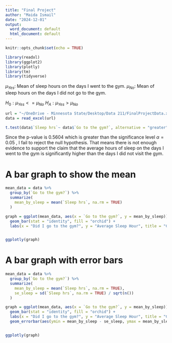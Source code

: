 ```yaml
---
title: "Final Project"
author: "Maida Ismail"
date: "2024-12-01"
output:
  word_document: default
  html_document: default
---
```


```r
knitr::opts_chunk$set(echo = TRUE)
```

```r
library(readxl)
library(ggplot2)
library(plotly)
library(tm)
library(tidyverse)
```

$\mu_{Yes}$: Mean of sleep hours on the days I went to the gym.
$\mu_{No}$: Mean of sleep hours on the days I did not go to the gym.

$H_0: \mu_{Yes} <= \mu_{No}$
$H_A: \mu_{Yes} > \mu_{No}$

```r
url = "~/OneDrive - Minnesota State/Desktop/Data 211/FinalProjectData.xltx"
data = read_excel(url)

t.test(data$`Sleep hrs`~ data$`Go to the gym?`, alternative = "greater")
```
Since the p-value is 0.5604 which is greater than the significance level $\alpha=0.05$ , I fail to reject the null hypothesis. That means there is not enough evidence to support the claim that the average hours of sleep on the days I went to the gym is significantly higher than the days I did not visit the gym.

\newpage

# A bar graph to show the mean
```r
mean_data = data %>%
  group_by(`Go to the gym?`) %>%
  summarize(
    mean_by_sleep = mean(`Sleep hrs`, na.rm = TRUE)
  )

graph = ggplot(mean_data, aes(x = `Go to the gym?`, y = mean_by_sleep)) +
  geom_bar(stat = "identity", fill = "orchid") +
  labs(x = "Did I go to the gym?", y = "Average Sleep Hour", title = "Comparison of Sleep Hours Based on Gym Attendance") 


ggplotly(graph)
```


\newpage

# A bar graph with error bars
```r
mean_data = data %>%
  group_by(`Go to the gym?`) %>%
  summarize(
    mean_by_sleep = mean(`Sleep hrs`, na.rm = TRUE),
    se_sleep = sd(`Sleep hrs`, na.rm = TRUE) / sqrt(n())
  )

graph = ggplot(mean_data, aes(x = `Go to the gym?`, y = mean_by_sleep)) +
  geom_bar(stat = "identity", fill = "orchid") +
  labs(x = "Did I go to the gym?", y = "Average Sleep Hour", title = "Comparison of Sleep Hours Based on Gym Attendance") +
  geom_errorbar(aes(ymin = mean_by_sleep - se_sleep, ymax = mean_by_sleep + se_sleep), width = 0.2)


ggplotly(graph)
```




